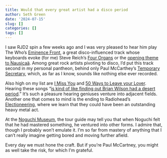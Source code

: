 ```yaml
---
title: Would that every great artist had a disco period
author: Seth Green
date: '2024-07-15'
slug: []
categories: []
tags: []
---
```


I saw RJD2 spin a few weeks ago and I was very pleased to hear him play The Who's [Eminence Front](https://open.spotify.com/track/0LN5gIsS5tQSmRzQrHSaTR?si=a3a7a5cc79804a21), a great disco-influenced track whose keyboards evoke (for me) Steve Reich's [Four Organs](https://open.spotify.com/track/1c2F2h6Af9skg91Wp5xl1Q?si=103c13efea914bd8) or the [opening theme to Nausicaä](https://open.spotify.com/track/0QW4RCyj2Tc2N0hD1FjkcS?si=69983ff2697e404a). Among great rock artists pivoting to disco, I'd put this track second in my personal pantheon, behind only Paul McCarthey's [Temporary Secretary](https://open.spotify.com/track/4zcoGX2OQMMf4gs6KO9jzX?si=1a91fc17ab8c4272), which, as far as I know, sounds like nothing else ever recorded. 

Also high on my list are [I Miss You](https://open.spotify.com/track/3hJLKtTpgct9Y9wKww0BiR?si=78c9d3f29c684661) and [50 Ways to Leave your Lover](https://open.spotify.com/track/6Qb7gtV6Q4MnUjSbkFcopl?si=a54a7cf7a750491d). Hearing these songs "[is kind of like finding out Brian Wilson had a desert period](https://www.nytimes.com/2018/05/24/arts/okeeffes-hawaii-paintings.html?auth=login-google1tap&login=google1tap)." It's such a pleasure hearing geniuses venture into adjacent fields. Another one that comes to mind is the ending to Radiohead's [Electioneering](https://open.spotify.com/track/0gTRROuntlrPQ64W3J2Etv?si=8c996b49429d48f5), where we learn that they could have been an outstanding heavy metal act.

At the [Noguchi Museum](https://www.noguchi.org/), the tour guide may tell you that when Noguchi felt that he had mastered something, he ventured into other forms. I admire that, though I probably won't emulate it. I'm so far from mastery of anything that I can't really imagine getting bored and moving further afield. 

Every day we must hone the craft. But if you're Paul McCartney, you might as well take the risk, for which I'm grateful. 

